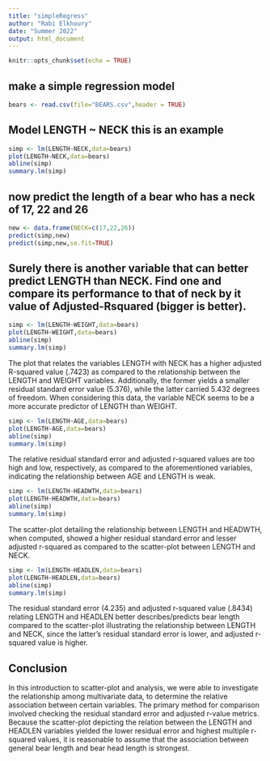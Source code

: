 ```yaml
---
title: "simpleRegress"
author: "Rabi Elkhoury"
date: "Summer 2022"
output: html_document
---
```


```r
knitr::opts_chunk$set(echo = TRUE)
```

## make a simple regression model

```r
bears <- read.csv(file="BEARS.csv",header = TRUE)
```

## Model LENGTH ~ NECK  this is an example  

```r
simp <- lm(LENGTH~NECK,data=bears)
plot(LENGTH~NECK,data=bears)
abline(simp)
summary.lm(simp)
```

## now predict the length of a bear who has a neck of 17, 22 and 26


```r
new <- data.frame(NECK=c(17,22,26))
predict(simp,new)
predict(simp,new,se.fit=TRUE)
```
## Surely there is another variable that can better predict LENGTH than NECK. Find one and compare its performance to that of neck by it value of Adjusted-Rsquared (bigger is better).

```r
simp <- lm(LENGTH~WEIGHT,data=bears)
plot(LENGTH~WEIGHT,data=bears)
abline(simp)
summary.lm(simp)
```

The plot that relates the variables LENGTH with NECK has a higher adjusted R-squared value (.7423) as compared to the relationship between the LENGTH and WEIGHT variables.  Additionally, the former yields a smaller residual standard error value (5.376), while the latter carried 5.432 degrees of freedom.  When considering this data, the variable NECK seems to be a more accurate predictor of LENGTH than WEIGHT.  


```r
simp <- lm(LENGTH~AGE,data=bears)
plot(LENGTH~AGE,data=bears)
abline(simp)
summary.lm(simp)
```

The relative residual standard error and adjusted r-squared values are too high and low, respectively, as compared to the aforementioned variables, indicating the relationship between AGE and LENGTH is weak.   

```r
simp <- lm(LENGTH~HEADWTH,data=bears)
plot(LENGTH~HEADWTH,data=bears)
abline(simp)
summary.lm(simp)
```

The scatter-plot detailing the relationship between LENGTH and HEADWTH, when computed, showed a higher residual standard error and lesser adjusted r-squared as compared to the scatter-plot between LENGTH and NECK.  


```r
simp <- lm(LENGTH~HEADLEN,data=bears)
plot(LENGTH~HEADLEN,data=bears)
abline(simp)
summary.lm(simp)
```

The residual standard error (4.235) and adjusted r-squared value (.8434) relating LENGTH and HEADLEN better describes/predicts bear length compared to the scatter-plot illustrating the relationship between LENGTH and NECK, since the latter's residual standard error is lower, and adjusted r-squared value is higher.  

## Conclusion
In this introduction to scatter-plot and analysis, we were able to investigate the relationship among multivariate data, to determine the relative association between certain variables.  The primary method for comparison involved checking the residual standard error and adjusted r-value metrics.  Because the scatter-plot depicting the relation between the LENGTH and HEADLEN variables yielded the lower residual error and highest multiple r-squared values, it is reasonable to assume that the association between general bear length and bear head length is strongest.
